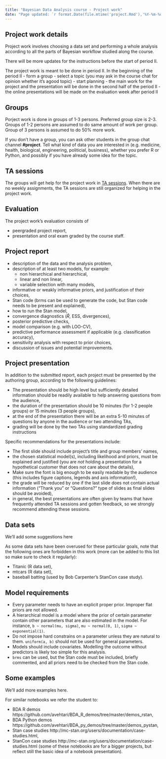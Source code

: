 ```yaml
---
title: "Bayesian Data Analysis course - Project work"
date: "Page updated: `r format.Date(file.mtime('project.Rmd'),'%Y-%m-%d')`"
---
```


## Project work details

Project work involves choosing a data set and performing a whole analysis
according to all the parts of Bayesian workflow studied along the course.

There will be more updates for the instructions before the start of period II.

The project work is meant to be done in period II. In the beginning of the period II
  - form a group
  - select a topic (you may ask in the course chat for opinion whether it's agood topic)
  - start planning
  - the main work for the project and the presentation will be done in the second half of the period II
  - the online presentations will be made on the evaluation week after period II

## Groups

Porject work is done in groups of 1-3 persons. Preferred group size is
2-3. Groups of 1-2 persons are assumed to do same amount of work per
group. Group of 3 persons is assumed to do 50\% more work.

If you don't have a group, you can ask other students in the group
chat channel **#project**. Tell what kind of data you are interested
in (e.g. medicine, health, biological, engineering, politicial,
business), whether you prefer R or Python, and possibly if you have
already some idea for the topic.

## TA sessions

The groups will get help for the project work in [TA
sessions](assignments.html#TA_sessions). When there are no weekly
assignments, the TA sessions are still organized for helping in the
project work.

## Evaluation

The project work's evaluation consists of

 - peergraded project report,
 - presentation and oral exam graded by the course staff.

## Project report

  - description of the data and the analysis problem,
  - description of at least two models, for example:
    - non hierarchical and hierarchical,
    - linear and non linear,
    - variable selection with many models,
  - informative or weakly informative priors, and justification of their
    choices,
  - Stan code (brms can be used to generate the code, but Stan code needs to be present and explained),
  - how to run the Stan model,
  - convergence diagnostics ($\widehat{R}$, ESS, divergences),
  - posterior predictive checks,
  - model comparison (e.g. with LOO-CV),
  - predictive performance assessment if applicable (e.g. classification
    accuracy),
  - sensitivity analysis with respect to prior choices,
  - discussion of issues and potential improvements.

## Project presentation

In addition to the submitted report, each project must be presented by the
authoring group, according to the following guidelines:

  - The presentation should be high level but sufficiently detailed information
    should be readily available to help answering questions from the audience,
  - the duration of the presentation should be 10 minutes (for 1-2 people
    groups) or 15 minutes (3 people groups),
  - at the end of the presentation there will be an extra 5-10 minutes of
    questions by anyone in the audience or two attending TAs,
  - grading will be done by the two TAs using standardized grading instructions
    
Specific recommendations for the presentations include:

  - The first slide should include project's title and group members' names,
  - the chosen statistical model(s), including likelihood and priors, must be
    explained and justified (you are *not* holding a presentation for a
    hypothetical customer that does not care about the details),
  - Make sure the font is big enough to be easily readable by the audience (this
    includes figure captions, legends and axis information!),
  - the grade will be reduced by one if the last slide does not contain actual
    information ("Thank you" or "Questions?" type of slides as final slides
    should be avoided),
  - in general, the best presentations are often given by teams that have
    frequently attended TA sessions and gotten feedback, so we strongly
    recommend attending these sessions.

## Data sets

We'll add some suggestions here

As some data sets have been overused for these particular goals, note that the
following ones are forbidden in this work (more can be added to this list so
make sure to check it regularly):

  - Titanic (R data set),
  - mtcars (R data set),
  - baseball batting (used by Bob Carpenter's StanCon case study).

## Model requirements

  - Every parameter needs to have an explicit proper prior. Improper flat priors
    are not allowed.
  - A hierarchical model is a model where the prior of certain parameter
    contain other parameters that are also estimated in the model. For instance,
    `b ~ normal(mu, sigma)`, `mu ~ normal(0, 1)`, `sigma ~ exponential(1)`.
  - Do not impose hard constrains on a parameter unless they are natural to
    them. `uniform(a, b)` should not be used for general parameters.
  - Models should include covariates. Modelling the outcome without predictors
    is likely too simple for this analysis.
  - `brms` can be used, but the Stan code must be included, briefly commented,
    and all priors need to be checked from the Stan code.
    

## Some examples

We'll add more examples here.

For similar notebooks we refer the student to:

  * BDA R demos https://github.com/avehtari/BDA_R_demos/tree/master/demos_rstan,
  * BDA Python demos
    https://github.com/avehtari/BDA_py_demos/tree/master/demos_pystan,
  * Stan case studies http://mc-stan.org/users/documentation/case-studies.html,
  * StanCon case studies
    http://mc-stan.org/users/documentation/case-studies.html (some of these
    notebooks are for a bigger projects, but reflect still the basic idea of a
    notebook presentation).
